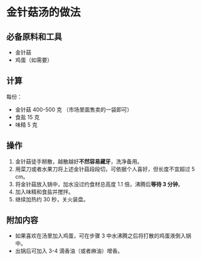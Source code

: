 # 金针菇汤的做法

## 必备原料和工具

- 金针菇
- 鸡蛋（如需要）

## 计算

每份：

- 金针菇 400-500 克 （市场里面售卖的一袋即可）
- 食盐 15 克
- 味精 5 克

## 操作

1. 金针菇徒手掰散，越散越好**不然容易藏牙**，洗净备用。
2. 用菜刀或者水果刀将上述金针菇段段切，可依据个人喜好，但长度不宜超过 5 cm。
3. 将金针菇放入锅中，加水没过约食材总高度 1.1 倍，沸腾后**等待 3 分钟**。
4. 加入味精和食盐并搅拌。
5. 继续加热约 30 秒，关火装盘。

## 附加内容

- 如果喜欢在汤里加入鸡蛋，可在步骤 3 中水沸腾之后将打散的鸡蛋液倒入锅中。
- 出锅后可加入 3-4 滴香油（或者麻油）增香。


